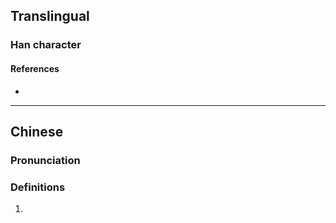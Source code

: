 {{character info/new}}
==Translingual==

===Han character===
{{Han char|rn=64|rad=手|as=17|sn=20|four=50094|canj=QIPD,XQIPD|ids=⿰扌麋}}

====References====
* {{Han ref|kx=0463.090|dkj=12987|dj=0812.160|hdz=31985.030|uh=6517|ud=25879|bh=F44B|bd=62539}}

----

==Chinese==
{{zh-forms}}

===Pronunciation===
{{zh-pron
|m=méi
|m-s=
|dg=
|c=mei4
|c-t=
|g=
|h=pfs=
|j=
|mb=
|md=
|mn=
|mn-t=
|w=
|x=
|mc=y
|oc=y
|cat=n
}}

===Definitions===
{{zh-hanzi}}

# {{rfdef|zh}}